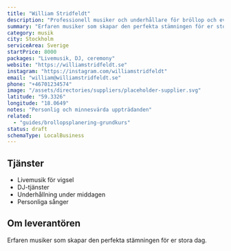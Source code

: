 ```yaml
---
title: "William Stridfeldt"
description: "Professionell musiker och underhållare för bröllop och event."
summary: "Erfaren musiker som skapar den perfekta stämningen för er stora dag med personlig och minnesvärda uppträdanden."
category: musik
city: Stockholm
serviceArea: Sverige
startPrice: 8000
packages: "Livemusik, DJ, ceremony"
website: "https://williamstridfeldt.se"
instagram: "https://instagram.com/williamstridfeldt"
email: "william@williamstridfeldt.se"
phone: "+46701234574"
image: "/assets/directories/suppliers/placeholder-supplier.svg"
latitude: "59.3326"
longitude: "18.0649"
notes: "Personlig och minnesvärda uppträdanden"
related:
  - "guides/brollopsplanering-grundkurs"
status: draft
schemaType: LocalBusiness
---
```


## Tjänster

- Livemusik för vigsel
- DJ-tjänster
- Underhållning under middagen
- Personliga sånger

## Om leverantören

Erfaren musiker som skapar den perfekta stämningen för er stora dag.
